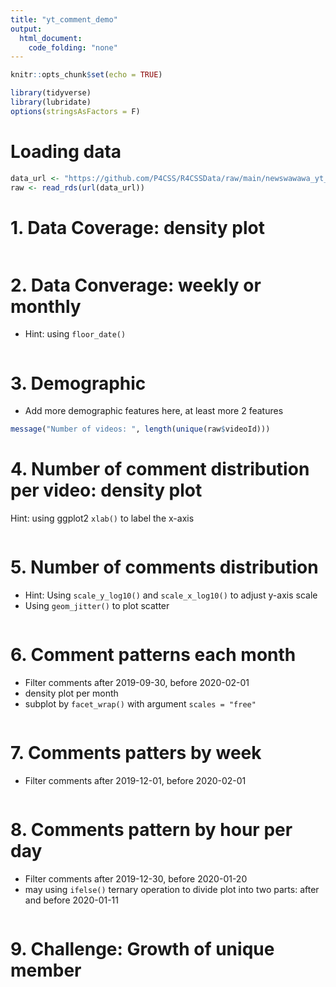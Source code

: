 ```yaml
---
title: "yt_comment_demo"
output: 
  html_document:
    code_folding: "none"
---
```


```r
knitr::opts_chunk$set(echo = TRUE)
```

```r
library(tidyverse)
library(lubridate)
options(stringsAsFactors = F)
```



# Loading data

```r
data_url <- "https://github.com/P4CSS/R4CSSData/raw/main/newswawawa_yt_comments.rds"
raw <- read_rds(url(data_url))
```



# 1. Data Coverage: density plot

```r
```

# 2. Data Converage: weekly or monthly
- Hint: using `floor_date()`


```r

```

# 3. Demographic
- Add more demographic features here, at least more 2 features

```r
message("Number of videos: ", length(unique(raw$videoId)))

```


# 4. Number of comment distribution per video: density plot
Hint: using ggplot2 `xlab()` to label the x-axis

```r

```



# 5. Number of comments distribution
- Hint: Using `scale_y_log10()` and `scale_x_log10()` to adjust y-axis scale
- Using `geom_jitter()` to plot scatter

```r
    
```


# 6. Comment patterns each month
- Filter comments after 2019-09-30, before 2020-02-01 
- density plot per month
- subplot by `facet_wrap()` with argument `scales = "free"`

```r

```



# 7. Comments patters by week
- Filter comments after 2019-12-01, before 2020-02-01 


```r

```


# 8. Comments pattern by hour per day
- Filter comments after 2019-12-30, before 2020-01-20 
- may using `ifelse()` ternary operation to divide plot into two parts: after and before 2020-01-11


```r

```

# 9. Challenge: Growth of unique member

```r


```

